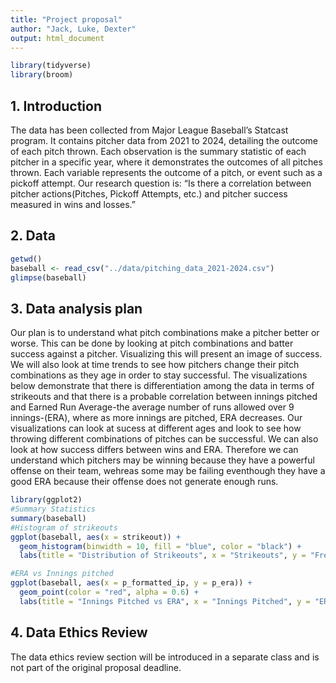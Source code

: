 ```yaml
---
title: "Project proposal"
author: "Jack, Luke, Dexter"
output: html_document
---
```


```r
library(tidyverse)
library(broom)
```

## 1. Introduction

The data has been collected from Major League Baseball's Statcast program. It contains pitcher data from 2021 to 2024, detailing the outcome of each pitch thrown. Each observation is the summary statistic of each pitcher in a specific year, where it demonstrates the outcomes of all pitches thrown. Each variable represents the outcome of a pitch, or event such as a pickoff attempt. Our research question is: "Is there a correlation between pitcher actions(Pitches, Pickoff Attempts, etc.) and pitcher success measured in wins and losses."

## 2. Data

```r

getwd()
baseball <- read_csv("../data/pitching_data_2021-2024.csv")
glimpse(baseball)

```

## 3. Data analysis plan

Our plan is to understand what pitch combinations make a pitcher better or worse. This can be done by looking at pitch combinations and batter success against a pitcher. Visualizing this will present an image of success. We will also look at time trends to see how pitchers change their pitch combinations as they age in order to stay successful. The visualizations below demonstrate that there is differentiation among the data in terms of strikeouts and that there is a probable correlation between innings pitched and Earned Run Average-the average number of runs allowed over 9 innings-(ERA), where as more innings are pitched, ERA decreases. Our visualizations can look at sucess at different ages and look to see how throwing different combinations of pitches can be successful. We can also look at how success differs between wins and ERA. Therefore we can understand which pitchers may be winning because they have a powerful offense on their team, wehreas some may be failing eventhough they have a good ERA because their offense does not generate enough runs.

```r
library(ggplot2)
#Summary Statistics
summary(baseball)
#Histogram of strikeouts
ggplot(baseball, aes(x = strikeout)) +
  geom_histogram(binwidth = 10, fill = "blue", color = "black") +
  labs(title = "Distribution of Strikeouts", x = "Strikeouts", y = "Frequency") 

#ERA vs Innings pitched
ggplot(baseball, aes(x = p_formatted_ip, y = p_era)) +
  geom_point(color = "red", alpha = 0.6) +
  labs(title = "Innings Pitched vs ERA", x = "Innings Pitched", y = "ERA")
```

## 4. Data Ethics Review

The data ethics review section will be introduced in a separate class and is not part of the original proposal deadline.
